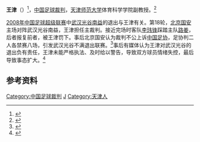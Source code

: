 {{infobox Football official
|                name = 王津
|               image = 
|            fullname = 
|         dateofbirth = {{birth date and age|1970|3|3}}
|         cityofbirth = 
|      countryofbirth = [[中华人民共和国|中华人民共和国]][[天津市|天津市]]
|         dateofdeath = 
|         cityofdeath = 
|      countryofdeath = 
|     otheroccupation = 
|               years = ?<br>?<br>? - 
|              league = [[中乙联赛|中乙联赛]]<br>[[中甲联赛|中甲联赛]]<br>[[中超联赛|中超联赛]]
|                role = [[球證|球證]]<br>[[球證|球證]]<br>[[球證|球證]]
|  internationalyears = 
|       confederation = 
|   internationalrole = 
}}
'''王津'''（{{bd|1970年|3月3日}}）<ref>{{cite web|title=王津|url=http://www.sodasoccer.com/search/player/78/154593/6A87DA8C32CF863C.shtml|publisher=搜达足球|accessdate=2013-06-23|archive-date=2014-08-11|archive-url=https://web.archive.org/web/20140811092846/http://www.sodasoccer.com/search/player/78/154593/6A87DA8C32CF863C.shtml|dead-url=no}}</ref>，[[中国|中国]][[足球裁判|足球裁判]]，[[天津师范大学|天津师范大学]]体育科学学院副教授。<ref>{{cite web|title=学院师资队伍|url=http://59.67.75.245/college/tyxy/skin/one/show.asp?newstypeid=232|accessdate=2013-06-23|publisher=天津师范大学体育科学学院|archive-date=2014-08-09|archive-url=https://web.archive.org/web/20140809204701/http://59.67.75.245/college/tyxy/skin/one/show.asp?newstypeid=232|dead-url=yes}}</ref>

[[2008年中国足球超级联赛|2008年中国足球超级联赛]]中[[湖北武汉职业足球俱乐部|武汉光谷南益]]的退出与王津有关。第18轮，[[北京国安|北京国安]]主场对阵武汉光谷南益，王津担任主裁判。接近完场时客队[[李玮锋|李玮锋]]踩踏主队[[路姜|路姜]]，后者报复前者，被王津罚下。事后北京国安认为裁判不公上诉[[中国足协|中国足协]]，足协判二人各禁赛八场，引发武汉光谷不满退出联赛。<ref>{{cite news|title=路姜李玮峰难逃追禁 当值主裁判或受到内部处罚|url=http://sports.sohu.com/20081001/n259823173.shtml|accessdate=2013-06-23|newspaper=北京晨报|date=2008-10-01|archive-date=2008-12-06|archive-url=https://web.archive.org/web/20081206042533/http://sports.sohu.com/20081001/n259823173.shtml|dead-url=no}}</ref>事后有媒体认为王津对武汉光谷的退出负有责任，王津未能严格执法、及时给以警告，导致双方球员情绪失控，最后导致事态扩大。<ref>{{cite news|title=主裁送点球助国安打开胜局 他曾导演武汉退出案|url=http://sports.enorth.com.cn/system/2011/05/25/006625453.shtml|accessdate=2013-06-23|newspaper=2011-05-25|date=北方网|archive-date=2016-03-04|archive-url=https://web.archive.org/web/20160304085423/http://sports.enorth.com.cn/system/2011/05/25/006625453.shtml|dead-url=no}}</ref>

== 参考资料 ==
{{reflist}}

{{2013年中国足球联赛裁判}}
{{2014年中国足球联赛裁判}}
{{2015年中国足球联赛裁判}}

{{DEFAULTSORT:Wang Jin}}

[[Category:中国足球裁判|Category:中国足球裁判]]
[[Category:王姓|J]]
[[Category:天津人|Category:天津人]]